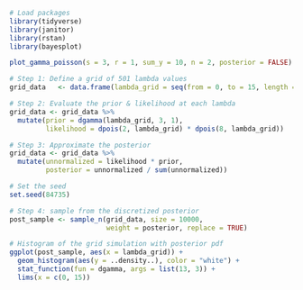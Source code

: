 ```r
# Load packages
library(tidyverse)
library(janitor)
library(rstan)
library(bayesplot)
```

```r
plot_gamma_poisson(s = 3, r = 1, sum_y = 10, n = 2, posterior = FALSE)
```

```r
# Step 1: Define a grid of 501 lambda values
grid_data   <- data.frame(lambda_grid = seq(from = 0, to = 15, length = 501))

# Step 2: Evaluate the prior & likelihood at each lambda
grid_data <- grid_data %>% 
  mutate(prior = dgamma(lambda_grid, 3, 1),
         likelihood = dpois(2, lambda_grid) * dpois(8, lambda_grid))

# Step 3: Approximate the posterior
grid_data <- grid_data %>% 
  mutate(unnormalized = likelihood * prior,
         posterior = unnormalized / sum(unnormalized))

# Set the seed
set.seed(84735)

# Step 4: sample from the discretized posterior
post_sample <- sample_n(grid_data, size = 10000, 
                        weight = posterior, replace = TRUE)
```

```r
# Histogram of the grid simulation with posterior pdf 
ggplot(post_sample, aes(x = lambda_grid)) + 
  geom_histogram(aes(y = ..density..), color = "white") + 
  stat_function(fun = dgamma, args = list(13, 3)) + 
  lims(x = c(0, 15))
```

